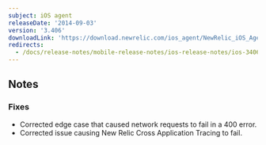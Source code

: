 ```yaml
---
subject: iOS agent
releaseDate: '2014-09-03'
version: '3.406'
downloadLink: 'https://download.newrelic.com/ios_agent/NewRelic_iOS_Agent_3.406.zip'
redirects:
  - /docs/release-notes/mobile-release-notes/ios-release-notes/ios-3406
---
```


## Notes

### Fixes

* Corrected edge case that caused network requests to fail in a 400 error.
* Corrected issue causing New Relic Cross Application Tracing to fail.
